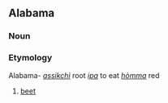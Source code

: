 ==Alabama==
===Noun===
===Etymology===
Alabama- ''[[assikchì]]'' root ''[[ipa]]'' to eat ''[[hòmma]]'' red
# [[beet]]